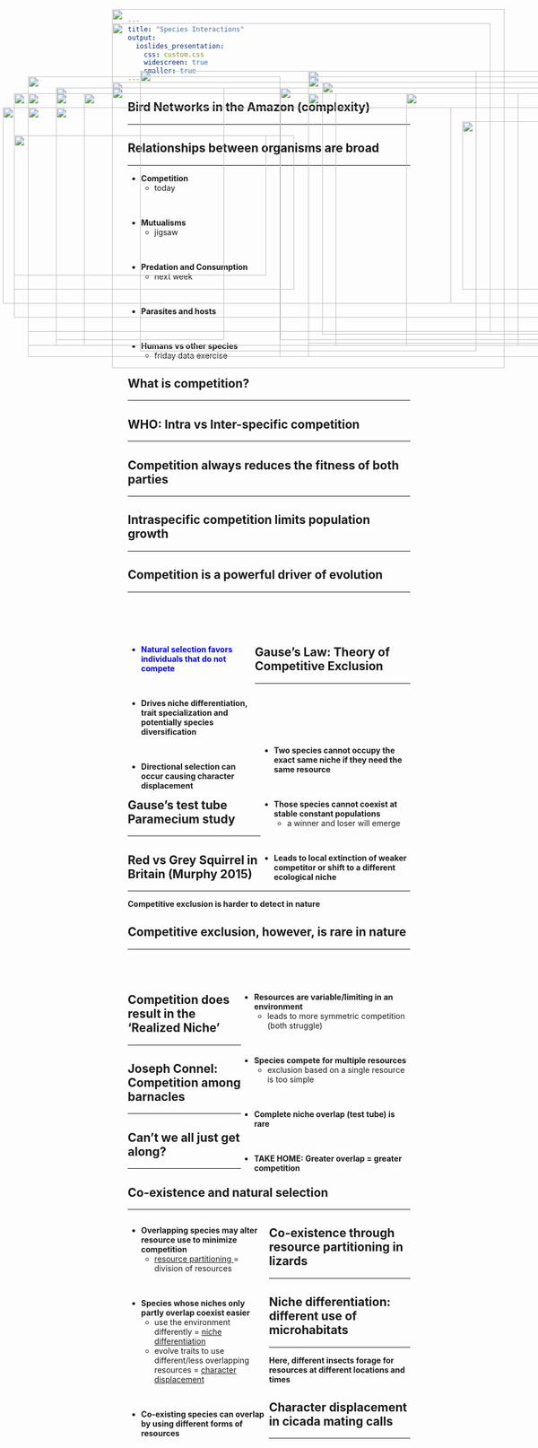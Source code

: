 ```yaml
---
title: "Species Interactions"
output: 
  ioslides_presentation:
    css: custom.css
    widescreen: true
    smaller: true
---
```


##

<IMG STYLE="position:absolute; TOP:75px; LEFT:200px; WIDTH:675px; HEIGHT:550px" SRC="images/crop_interaction.png">

## Bird Networks in the Amazon (complexity)
<hr>
<IMG STYLE="position:absolute; TOP:225px; LEFT:100px; WIDTH:900px; HEIGHT:350px" SRC="images/birds_network.jpg">

## Relationships between organisms are broad
<hr>

* **Competition**
    + today

<br/>

* **Mutualisms**
    + jigsaw

<br/>

* **Predation and Consumption**
    + next week

<br/>

* **Parasites and hosts**

<br/>

* **Humans vs other species**
    + friday data exercise
    

<IMG STYLE="position:absolute; TOP:200px; LEFT:550px; WIDTH:500px; HEIGHT:400px" SRC="images/interspecific_comp.jpg">

## What is competition?
<hr>

<IMG STYLE="position:absolute; TOP:200px; LEFT:50px; WIDTH:1000px; HEIGHT:450px" SRC="images/plantoverlap.png">

<!-- <IMG STYLE="position:absolute; TOP:200px; LEFT:525px; WIDTH:500px; HEIGHT:400px" SRC="images/niche1.jpg"> -->

## WHO: Intra vs Inter-specific competition
<hr>

<IMG STYLE="position:absolute; TOP:200px; LEFT:150px; WIDTH:450px; HEIGHT:450px" SRC="images/flamingos.jpg">

<IMG STYLE="position:absolute; TOP:200px; LEFT:725px; WIDTH:200px; HEIGHT:450px" SRC="images/stranglerfig.jpg">

## Competition always reduces the fitness of both parties
<hr>

<IMG STYLE="position:absolute; TOP:200px; LEFT:25px; WIDTH:1000px; HEIGHT:400px" SRC="images/fitness.png">

## Intraspecific competition limits population growth
<hr>

<IMG STYLE="position:absolute; TOP:225px; LEFT:50px; WIDTH:1000px; HEIGHT:400px" SRC="images/density.png">

## Competition is a powerful driver of evolution
<hr>
<br/>
<br/>
<br/>

<div style="float: left; width: 45%;">

* **<span style="color:blue">Natural selection favors individuals that do not compete</span>**

<br/>

* **Drives niche differentiation, trait specialization and potentially species diversification**

<br/>


* **Directional selection can occur causing character displacement**

</div>

<IMG STYLE="position:absolute; TOP:160px; LEFT:550px; WIDTH:500px; HEIGHT:486px" SRC="images/characterdisp.png">

##

<IMG STYLE="position:absolute; TOP:50px; LEFT:200px; WIDTH:700px; HEIGHT:600px" SRC="images/characterdisp2.png">

## Gause's Law: Theory of Competitive Exclusion
<hr>
<br/>
<br/>
<br/>
<br/>

<div style="float: right; width: 53%;">

* **Two species cannot occupy the exact same niche if they need the same resource**

<br/>

* **Those species cannot coexist at stable constant populations**
    + a winner and loser will emerge

<br/>

* **Leads to local extinction of weaker competitor or shift to a different ecological niche**


</div>

<IMG STYLE="position:absolute; TOP:275px; LEFT:25px; WIDTH:500px; HEIGHT:275px" SRC="images/gause.png">

## Gause's test tube Paramecium study
<hr>

<IMG STYLE="position:absolute; TOP:225px; LEFT:5px; WIDTH:800px; HEIGHT:350px" SRC="images/competitive_exclusion.png">

<IMG STYLE="position:absolute; TOP:250px; LEFT:825px; WIDTH:250px; HEIGHT:300px" SRC="images/parmecium.png">

## Red vs Grey Squirrel in Britain (Murphy 2015)
<hr>
**Competitive exclusion is harder to detect in nature**
<IMG STYLE="position:absolute; TOP:170px; LEFT:50px; WIDTH:450px; HEIGHT:500px" SRC="images/sqmap.jpg">

<IMG STYLE="position:absolute; TOP:170px; LEFT:550px; WIDTH:450px; HEIGHT:500px" SRC="images/sqmap3.jpg">

## Competitive exclusion, however, is rare in nature
<hr>
<br/>
<br/>

<div style="float: right; width: 60%;">

* **Resources are variable/limiting in an environment**
    + leads to more symmetric competition (both struggle)

<br/>

* **Species compete for multiple resources**
    + exclusion based on a single resource is too simple

<br/>

* **Complete niche overlap (test tube) is rare** 

<br/>

* **TAKE HOME: Greater overlap = greater competition**
 
</div>

<IMG STYLE="position:absolute; TOP:190px; LEFT:100px; WIDTH:300px; HEIGHT:450px" SRC="images/squirrel.jpg">

## Competition does result in the 'Realized Niche'
<hr>

<IMG STYLE="position:absolute; TOP:200px; LEFT:100px; WIDTH:900px; HEIGHT:450px" SRC="images/niches.jpg">

## Joseph Connel: Competition among barnacles
<hr>

<IMG STYLE="position:absolute; TOP:180px; LEFT:200px; WIDTH:700px; HEIGHT:490px" SRC="images/barnacles.jpg">

## Can't we all just get along?
<hr>

<IMG STYLE="position:absolute; TOP:275px; LEFT:25px; WIDTH:450px; HEIGHT:250px" SRC="images/lions.jpg">

<IMG STYLE="position:absolute; TOP:190px; LEFT:500px; WIDTH:600px; HEIGHT:450px" SRC="images/lions2.png">


## Co-existence and natural selection
<hr>

<div style="float: left; width: 50%;">

* **Overlapping species may alter resource use to minimize competition**
    + <ins>resource partitioning</ins> = division of resources

<br/>

* **Species whose niches only partly overlap coexist easier**
    + use the environment differently = <ins>niche differentiation</ins>
    + evolve traits to use different/less overlapping resources = <ins>character displacement</ins>

<br/>

* **Co-existing species can overlap by using different forms of resources**

</div>

<IMG STYLE="position:absolute; TOP:180px; LEFT:575px; WIDTH:475px; HEIGHT:450px" SRC="images/lions3.jpg">

<!-- ## Co-existence through resource partitioning in birds -->
<!-- <hr> -->

<!-- <IMG STYLE="position:absolute; TOP:200px; LEFT:15px; WIDTH:450px; HEIGHT:450px" SRC="images/warbler.jpeg"> -->

<!-- <IMG STYLE="position:absolute; TOP:250px; LEFT:500px; WIDTH:600px; HEIGHT:300px" SRC="images/birds_resource.jpg"> -->

## Co-existence through resource partitioning in lizards
<hr>

<IMG STYLE="position:absolute; TOP:190px; LEFT:200px; WIDTH:700px; HEIGHT:500px" SRC="images/anoles.png">

## Niche differentiation: different use of microhabitats
<hr>
**Here, different insects forage for resources at different locations and times**
<IMG STYLE="position:absolute; TOP:190px; LEFT:200px; WIDTH:700px; HEIGHT:500px" SRC="images/niche_comp.png">

## Character displacement in cicada mating calls
<hr>

<!-- <IMG STYLE="position:absolute; TOP:250px; LEFT:25px; WIDTH:650px; HEIGHT:325px" SRC="images/char_dis3.png"> -->

<!-- <IMG STYLE="position:absolute; TOP:190px; LEFT:750px; WIDTH:325px; HEIGHT:450px" SRC="images/beaks.jpg"> -->

<!-- ##  -->

<IMG STYLE="position:absolute; TOP:160px; LEFT:250px; WIDTH:600px; HEIGHT:500px" SRC="images/cicada_displace.png">

